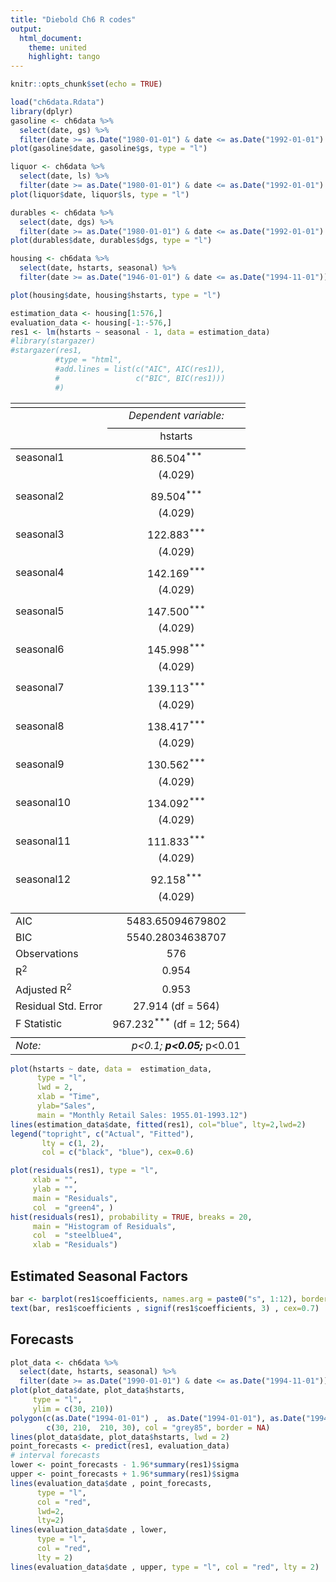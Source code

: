 ```yaml
---
title: "Diebold Ch6 R codes"
output:
  html_document:
    theme: united
    highlight: tango
---
```


```r
knitr::opts_chunk$set(echo = TRUE)
```

```r
load("ch6data.Rdata")
library(dplyr)
gasoline <- ch6data %>% 
  select(date, gs) %>% 
  filter(date >= as.Date("1980-01-01") & date <= as.Date("1992-01-01") )
plot(gasoline$date, gasoline$gs, type = "l")
```




```r
liquor <- ch6data %>% 
  select(date, ls) %>% 
  filter(date >= as.Date("1980-01-01") & date <= as.Date("1992-01-01") )
plot(liquor$date, liquor$ls, type = "l")
```
```r
durables <- ch6data %>% 
  select(date, dgs) %>% 
  filter(date >= as.Date("1980-01-01") & date <= as.Date("1992-01-01") )
plot(durables$date, durables$dgs, type = "l")
```


```r
housing <- ch6data %>% 
  select(date, hstarts, seasonal) %>% 
  filter(date >= as.Date("1946-01-01") & date <= as.Date("1994-11-01"))

plot(housing$date, housing$hstarts, type = "l")
```


```r
estimation_data <- housing[1:576,]
evaluation_data <- housing[-1:-576,]
res1 <- lm(hstarts ~ seasonal - 1, data = estimation_data)
#library(stargazer)
#stargazer(res1, 
          #type = "html", 
          #add.lines = list(c("AIC", AIC(res1)),
          #                 c("BIC", BIC(res1)))
          #)
```
<table style="text-align:center"><tr><td colspan="2" style="border-bottom: 1px solid black"></td></tr><tr><td style="text-align:left"></td><td><em>Dependent variable:</em></td></tr>
<tr><td></td><td colspan="1" style="border-bottom: 1px solid black"></td></tr>
<tr><td style="text-align:left"></td><td>hstarts</td></tr>
<tr><td colspan="2" style="border-bottom: 1px solid black"></td></tr><tr><td style="text-align:left">seasonal1</td><td>86.504<sup>***</sup></td></tr>
<tr><td style="text-align:left"></td><td>(4.029)</td></tr>
<tr><td style="text-align:left"></td><td></td></tr>
<tr><td style="text-align:left">seasonal2</td><td>89.504<sup>***</sup></td></tr>
<tr><td style="text-align:left"></td><td>(4.029)</td></tr>
<tr><td style="text-align:left"></td><td></td></tr>
<tr><td style="text-align:left">seasonal3</td><td>122.883<sup>***</sup></td></tr>
<tr><td style="text-align:left"></td><td>(4.029)</td></tr>
<tr><td style="text-align:left"></td><td></td></tr>
<tr><td style="text-align:left">seasonal4</td><td>142.169<sup>***</sup></td></tr>
<tr><td style="text-align:left"></td><td>(4.029)</td></tr>
<tr><td style="text-align:left"></td><td></td></tr>
<tr><td style="text-align:left">seasonal5</td><td>147.500<sup>***</sup></td></tr>
<tr><td style="text-align:left"></td><td>(4.029)</td></tr>
<tr><td style="text-align:left"></td><td></td></tr>
<tr><td style="text-align:left">seasonal6</td><td>145.998<sup>***</sup></td></tr>
<tr><td style="text-align:left"></td><td>(4.029)</td></tr>
<tr><td style="text-align:left"></td><td></td></tr>
<tr><td style="text-align:left">seasonal7</td><td>139.113<sup>***</sup></td></tr>
<tr><td style="text-align:left"></td><td>(4.029)</td></tr>
<tr><td style="text-align:left"></td><td></td></tr>
<tr><td style="text-align:left">seasonal8</td><td>138.417<sup>***</sup></td></tr>
<tr><td style="text-align:left"></td><td>(4.029)</td></tr>
<tr><td style="text-align:left"></td><td></td></tr>
<tr><td style="text-align:left">seasonal9</td><td>130.562<sup>***</sup></td></tr>
<tr><td style="text-align:left"></td><td>(4.029)</td></tr>
<tr><td style="text-align:left"></td><td></td></tr>
<tr><td style="text-align:left">seasonal10</td><td>134.092<sup>***</sup></td></tr>
<tr><td style="text-align:left"></td><td>(4.029)</td></tr>
<tr><td style="text-align:left"></td><td></td></tr>
<tr><td style="text-align:left">seasonal11</td><td>111.833<sup>***</sup></td></tr>
<tr><td style="text-align:left"></td><td>(4.029)</td></tr>
<tr><td style="text-align:left"></td><td></td></tr>
<tr><td style="text-align:left">seasonal12</td><td>92.158<sup>***</sup></td></tr>
<tr><td style="text-align:left"></td><td>(4.029)</td></tr>
<tr><td style="text-align:left"></td><td></td></tr>
<tr><td colspan="2" style="border-bottom: 1px solid black"></td></tr><tr><td style="text-align:left">AIC</td><td>5483.65094679802</td></tr>
<tr><td style="text-align:left">BIC</td><td>5540.28034638707</td></tr>
<tr><td style="text-align:left">Observations</td><td>576</td></tr>
<tr><td style="text-align:left">R<sup>2</sup></td><td>0.954</td></tr>
<tr><td style="text-align:left">Adjusted R<sup>2</sup></td><td>0.953</td></tr>
<tr><td style="text-align:left">Residual Std. Error</td><td>27.914 (df = 564)</td></tr>
<tr><td style="text-align:left">F Statistic</td><td>967.232<sup>***</sup> (df = 12; 564)</td></tr>
<tr><td colspan="2" style="border-bottom: 1px solid black"></td></tr><tr><td style="text-align:left"><em>Note:</em></td><td style="text-align:right"><sup>*</sup>p<0.1; <sup>**</sup>p<0.05; <sup>***</sup>p<0.01</td></tr>
</table>
```r
plot(hstarts ~ date, data =  estimation_data, 
      type = "l", 
      lwd = 2, 
      xlab = "Time", 
      ylab="Sales",
      main = "Monthly Retail Sales: 1955.01-1993.12")
lines(estimation_data$date, fitted(res1), col="blue", lty=2,lwd=2)
legend("topright", c("Actual", "Fitted"), 
       lty = c(1, 2), 
       col = c("black", "blue"), cex=0.6)
```
```r
plot(residuals(res1), type = "l", 
     xlab = "", 
     ylab = "", 
     main = "Residuals", 
     col  = "green4", )
hist(residuals(res1), probability = TRUE, breaks = 20, 
     main = "Histogram of Residuals", 
     col  = "steelblue4", 
     xlab = "Residuals")
```

## Estimated Seasonal Factors
```r
bar <- barplot(res1$coefficients, names.arg = paste0("s", 1:12), border=FALSE)
text(bar, res1$coefficients , signif(res1$coefficients, 3) , cex=0.7)
```


## Forecasts
```r
plot_data <- ch6data %>% 
  select(date, hstarts, seasonal) %>% 
  filter(date >= as.Date("1990-01-01") & date <= as.Date("1994-11-01"))
plot(plot_data$date, plot_data$hstarts, 
     type = "l", 
     ylim = c(30, 210))
polygon(c(as.Date("1994-01-01") ,  as.Date("1994-01-01"), as.Date("1994-11-01"), as.Date("1994-11-01")), 
        c(30, 210,  210, 30), col = "grey85", border = NA)
lines(plot_data$date, plot_data$hstarts, lwd = 2) 
point_forecasts <- predict(res1, evaluation_data) 
# interval forecasts
lower <- point_forecasts - 1.96*summary(res1)$sigma
upper <- point_forecasts + 1.96*summary(res1)$sigma
lines(evaluation_data$date , point_forecasts, 
      type = "l", 
      col = "red", 
      lwd=2, 
      lty=2)
lines(evaluation_data$date , lower, 
      type = "l", 
      col = "red", 
      lty = 2)
lines(evaluation_data$date , upper, type = "l", col = "red", lty = 2)

```


